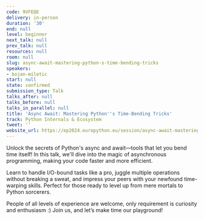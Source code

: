 ```yaml
---
code: 9VFEQE
delivery: in-person
duration: '30'
end: null
level: beginner
next_talk: null
prev_talk: null
resources: null
room: null
slug: async-await-mastering-python-s-time-bending-tricks
speakers:
- bojan-miletic
start: null
state: confirmed
submission_type: Talk
talks_after: null
talks_before: null
talks_in_parallel: null
title: 'Async Await: Mastering Python''s Time-Bending Tricks'
track: Python Internals & Ecosystem
tweet: ''
website_url: https://ep2024.europython.eu/session/async-await-mastering-python-s-time-bending-tricks
---
```


Unlock the secrets of Python's async and await—tools that let you bend time itself!
In this talk, we'll dive into the magic of asynchronous programming, making your code faster and more efficient.

Learn to handle I/O-bound tasks like a pro, juggle multiple operations without breaking a sweat, and impress your peers with your newfound time-warping skills.
Perfect for those ready to level up from mere mortals to Python sorcerers.

People of all levels of experience are welcome, only requirement is curiosity and enthusiasm :)
Join us, and let’s make time our playground!
